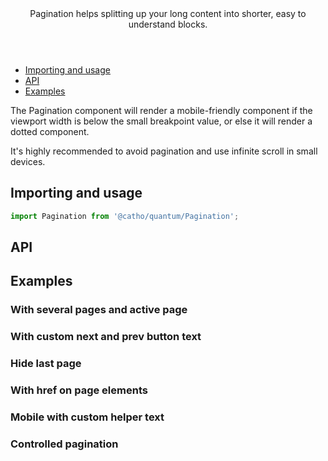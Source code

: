 

<Meta title="Pagination" component={Pagination} />

<Header title="Pagination">
    Pagination helps splitting up your long content into shorter, easy to understand blocks.
</Header>

- [Importing and usage](#importing)
- [API](#api)
- [Examples](#examples)

The Pagination component will render a mobile-friendly component if the viewport width is below the small breakpoint value, or else it will 
render a dotted component.

<Alert icon="info" skin="warning">
It's highly recommended to avoid pagination and use infinite scroll in small devices.
</Alert>

## <a id="importing"></a>Importing and usage

```js
import Pagination from '@catho/quantum/Pagination';
```

<Canvas>
  <Story id="pagination--default"/>
</Canvas>

## <a id="api"></a>API

<ArgsTable of={Pagination} />

## <a id="examples"></a>Examples

### With several pages and active page

<Canvas>
  <Story id="pagination--with-several-pages-and-active-page"/>
</Canvas>

### With custom next and prev button text

<Canvas>
  <Story id="pagination--with-custom-next-and-prev-button-text"/>
</Canvas>

### Hide last page

<Canvas>
  <Story id="pagination--hide-last-page"/>
</Canvas>

### With href on page elements

<Canvas>
  <Story id="pagination--with-page-href"/>
</Canvas>

### Mobile with custom helper text

<Canvas>
  <Story id="pagination--mobile-with-custom-helper-text" />
</Canvas>

### Controlled pagination

<Canvas>
  <Story id="pagination--controlled-pagination" />
</Canvas>